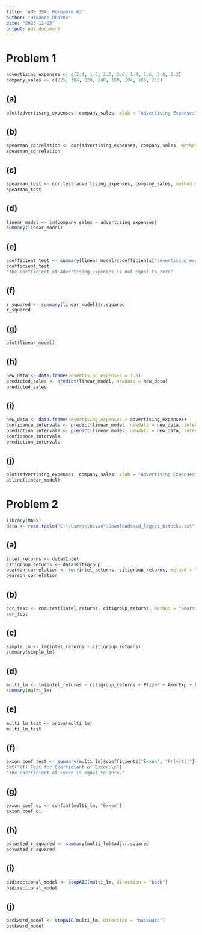 ---
title: 'AMS 394: Homework #3'
author: "Hivansh Dhakne"
date: "2023-11-05"
output: pdf_document
---

# Problem 1
```{r}
advertising_expenses <- c(2.4, 1.6, 2.0, 2.6, 1.4, 1.6, 2.0, 2.2)
company_sales <- c(225, 184, 220, 240, 180, 184, 186, 215)
```
## (a)
```{r}
plot(advertising_expenses, company_sales, xlab = "Advertising Expenses", ylab = "Company Sales", main = "Scatter Plot of Advertising Expenses vs. Company Sales")
```
## (b)
```{r}
spearman_correlation <- cor(advertising_expenses, company_sales, method = "spearman")
spearman_correlation
```
## (c)
```{r}
spearman_test <- cor.test(advertising_expenses, company_sales, method = "spearman")
spearman_test
```
## (d)
```{r}
linear_model <- lm(company_sales ~ advertising_expenses)
summary(linear_model)
```
## (e)
```{r}
coefficient_test <- summary(linear_model)$coefficients["advertising_expenses", "Pr(>|t|)"]
coefficient_test
"The coefficient of Advertising Expenses is not equal to zero"
```
## (f)
```{r}
r_squared <- summary(linear_model)$r.squared
r_squared
```
## (g)
```{r}
plot(linear_model)
```

## (h)
```{r}
new_data <- data.frame(advertising_expenses = 1.8)
predicted_sales <- predict(linear_model, newdata = new_data)
predicted_sales
```
## (i)
```{r}
new_data <- data.frame(advertising_expenses = advertising_expenses)
confidence_intervals <- predict(linear_model, newdata = new_data, interval = "confidence")
prediction_intervals <- predict(linear_model, newdata = new_data, interval = "prediction")
confidence_intervals
prediction_intervals
```
## (j)
```{r}
plot(advertising_expenses, company_sales, xlab = "Advertising Expenses", ylab = "Company Sales", main = "Scatter Plot of Advertising Expenses vs. Company Sales w/ Fitted Line")
abline(linear_model)
```

# Problem 2
```{r}
library(MASS)
data <- read.table("C:\\Users\\hivan\\Downloads\\d_logret_6stocks.txt", header = TRUE)
```
## (a)
```{r}
intel_returns <- data$Intel
citigroup_returns <- data$Citigroup
pearson_correlation <- cor(intel_returns, citigroup_returns, method = "pearson")
pearson_correlation
```
## (b)
```{r}
cor_test <- cor.test(intel_returns, citigroup_returns, method = "pearson")
cor_test
```
## (c)
```{r}
simple_lm <- lm(intel_returns ~ citigroup_returns)
summary(simple_lm)
```
## (d)
```{r}
multi_lm <- lm(intel_returns ~ citigroup_returns + Pfizer + AmerExp + Exxon, data = data)
summary(multi_lm)
```
## (e)
```{r}
multi_lm_test <- anova(multi_lm)
multi_lm_test
```
## (f)
```{r}
exxon_coef_test <- summary(multi_lm)$coefficients["Exxon", "Pr(>|t|)"]
cat("(f) Test for Coefficient of Exxon:\n")
"The coefficient of Exxon is equal to zero."
```
## (g)
```{r}
exxon_coef_ci <- confint(multi_lm, "Exxon")
exxon_coef_ci
```
## (h)
```{r}
adjusted_r_squared <- summary(multi_lm)$adj.r.squared
adjusted_r_squared
```
## (i)
```{r}
bidirectional_model <- stepAIC(multi_lm, direction = "both")
bidirectional_model
```
## (j)
```{r}
backward_model <- stepAIC(multi_lm, direction = "backward")
backward_model
```


